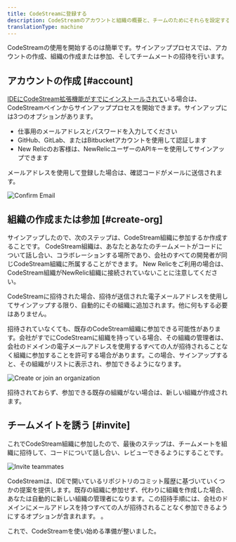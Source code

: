 ```yaml
---
title: CodeStreamに登録する
description: CodeStreamのアカウントと組織の概要と、チームのためにそれらを設定する方法について説明します。
translationType: machine
---
```






CodeStreamの使用を開始するのは簡単です。サインアッププロセスでは、アカウントの作成、組織の作成または参加、そしてチームメートの招待を行います。

## アカウントの作成 [#account]

[IDEにCodeStream拡張機能がすでにインストールされて](/docs/codestream/start-here/install-codestream)いる場合は、CodeStreamペインからサインアッププロセスを開始できます。サインアップには3つのオプションがあります。

* 仕事用のメールアドレスとパスワードを入力してください
* GitHub、GitLab、またはBitbucketアカウントを使用して認証します
* New Relicのお客様は、NewRelicユーザーのAPIキーを使用してサインアップできます

メールアドレスを使用して登録した場合は、確認コードがメールに送信されます。

<img
  alt="Confirm Email"
  src={codestreamEmailConfirmationCode}
/>

## 組織の作成または参加 [#create-org]

サインアップしたので、次のステップは、CodeStream組織に参加するか作成することです。 CodeStream組織は、あなたとあなたのチームメートがコードについて話し合い、コラボレーションする場所であり、会社のすべての開発者が同じCodeStream組織に所属することができます。 New Relicをご利用の場合は、CodeStream組織がNewRelic組織に接続されていないことに注意してください。

CodeStreamに招待された場合、招待が送信された電子メールアドレスを使用してサインアップする限り、自動的にその組織に追加されます。他に何もする必要はありません。

招待されていなくても、既存のCodeStream組織に参加できる可能性があります。会社がすでにCodeStreamに組織を持っている場合、その組織の管理者は、会社のドメインの電子メールアドレスを使用するすべての人が招待されることなく組織に参加することを許可する場合があります。この場合、サインアップすると、その組織がリストに表示され、参加できるようになります。

<img
  alt="Create or join an organization"
  src={codestreamCreateorJoinTeam}
/>

招待されておらず、参加できる既存の組織がない場合は、新しい組織が作成されます。

## チームメイトを誘う [#invite]

これでCodeStream組織に参加したので、最後のステップは、チームメートを組織に招待して、コードについて話し合い、レビューできるようにすることです。

<img
  alt="Invite teammates"
  src={codestreamInviteTeammates}
/>

CodeStreamは、IDEで開いているリポジトリのコミット履歴に基づいていくつかの提案を提供します。既存の組織に参加せず、代わりに組織を作成した場合、あなたは自動的に新しい組織の管理者になります。この招待手順には、会社のドメインにメールアドレスを持つすべての人が招待されることなく参加できるようにするオプションが含まれます。 。

これで、CodeStreamを使い始める準備が整いました。